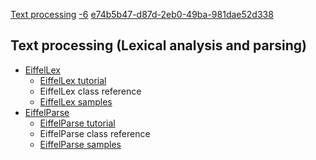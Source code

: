 [[Property:title|Text processing]]
[[Property:weight|-6]]
[[Property:uuid|e74b5b47-d87d-2eb0-49ba-981dae52d338]]
== Text processing (Lexical analysis and parsing) ==
* [[EiffelLex Library|EiffelLex]]
** [[Lexical analysis: the Lex library|EiffelLex tutorial]]
** EiffelLex class reference
** [[Lex Sample|EiffelLex samples]]
* [[EiffelParse Library|EiffelParse]]
** [[Parsing: The Parse Library|EiffelParse tutorial]]
** EiffelParse class reference
** [[Parse Sample|EiffelParse samples]]


